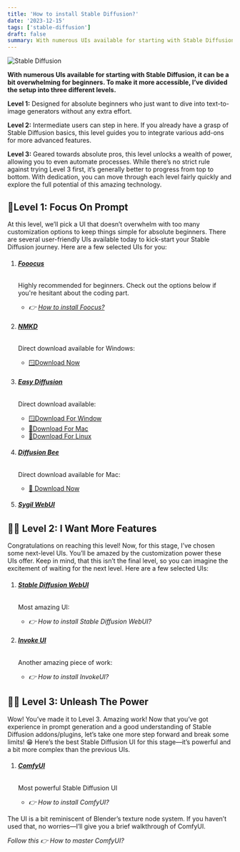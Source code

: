 ```yaml
---
title: 'How to install Stable Diffusion?'
date: '2023-12-15'
tags: ['stable-diffusion']
draft: false
summary: With numerous UIs available for starting with Stable Diffusion, it can be a bit overwhelming for beginners. To make it more accessible, I’ve divided the setup into three different levels.
---
```


![Stable Diffusion](/static/images/blog/8.png)

**With numerous UIs available for starting with Stable Diffusion, it can be a bit overwhelming for beginners. To make it more accessible, I’ve divided the setup into three different levels.**

<TOCInline toc={props.toc} exclude="Introduction" />

**Level 1:** Designed for absolute beginners who just want to dive into text-to-image generators without any extra effort.

**Level 2:** Intermediate users can step in here. If you already have a grasp of Stable Diffusion basics, this level guides you to integrate various add-ons for more advanced features.

**Level 3:** Geared towards absolute pros, this level unlocks a wealth of power, allowing you to even automate processes. While there’s no strict rule against trying Level 3 first, it’s generally better to progress from top to bottom. With dedication, you can move through each level fairly quickly and explore the full potential of this amazing technology.

## 👶Level 1: Focus On Prompt

At this level, we’ll pick a UI that doesn’t overwhelm with too many customization options to keep things simple for absolute beginners. There are several user-friendly UIs available today to kick-start your Stable Diffusion journey. Here are a few selected UIs for you:

1.  ###### [**Fooocus**](https://github.com/lllyasviel/Fooocus)

    Highly recommended for beginners. Check out the options below if you're hesitant about the coding part.

    - _👉 [How to install Foocus?](/blog/fooocus-ui/how-to-install-fooocus)_

2.  ###### [**NMKD**](https://github.com/n00mkrad/text2image-gui)

    Direct download available for Windows:

    - [🪟Download Now](https://nmkd.itch.io/t2i-gui)

3.  ###### [**Easy Diffusion**](https://github.com/easydiffusion/easydiffusion)

    Direct download available:

    - [🪟Download For Window](https://github.com/cmdr2/stable-diffusion-ui/releases/latest/download/Easy-Diffusion-Windows.exe)
    - [🍎Download For Mac](https://github.com/cmdr2/stable-diffusion-ui/releases/latest/download/Easy-Diffusion-Mac.zip)
    - [🐧Download For Linux](https://github.com/cmdr2/stable-diffusion-ui/releases/latest/download/Easy-Diffusion-Linux.zip)

4.  ###### [**Diffusion Bee**](https://github.com/divamgupta/diffusionbee-stable-diffusion-ui)

    Direct download available for Mac:

    - [🍎 Download Now](https://diffusionbee.com/)

5.  ###### **[Sygil WebUI](https://github.com/Sygil-Dev/sygil-webui)**

## 👨‍🦰 Level 2: I Want More Features

Congratulations on reaching this level! Now, for this stage, I’ve chosen some next-level UIs. You’ll be amazed by the customization power these UIs offer. Keep in mind, that this isn’t the final level, so you can imagine the excitement of waiting for the next level. Here are a few selected UIs:

1.  ###### [**Stable Diffusion WebUI**](https://github.com/AUTOMATIC1111/stable-diffusion-webui)

    Most amazing UI:

    - _👉 How to install Stable Diffusion WebUI?_

2.  ###### **[Invoke UI](https://github.com/invoke-ai/InvokeAI)**

    Another amazing piece of work:

    - _👉 How to install InvokeUI?_

## 🧔‍♂️ Level 3: Unleash The Power

Wow! You’ve made it to Level 3. Amazing work! Now that you’ve got experience in prompt generation and a good understanding of Stable Diffusion addons/plugins, let’s take one more step forward and break some limits! 😁 Here’s the best Stable Diffusion UI for this stage—it’s powerful and a bit more complex than the previous UIs.

1.  ###### [**ComfyUI**](https://github.com/comfyanonymous/ComfyUI)

    Most powerful Stable Diffusion UI

    - _👉 How to install ComfyUI?_

The UI is a bit reminiscent of Blender’s texture node system. If you haven’t used that, no worries—I’ll give you a brief walkthrough of ComfyUI.

_Follow this 👉 How to master ComfyUI?_
